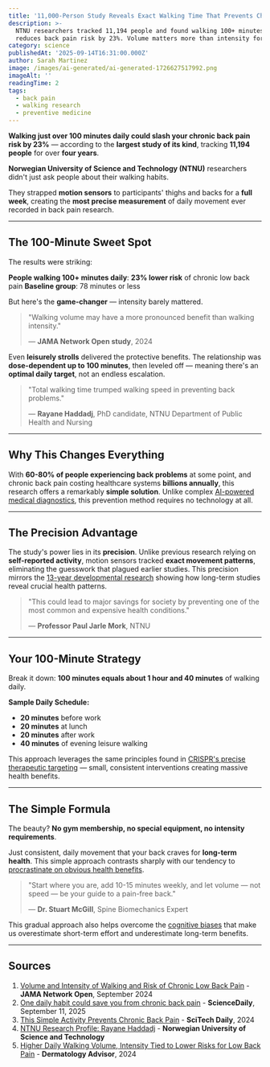 ```yaml
---
title: '11,000-Person Study Reveals Exact Walking Time That Prevents Chronic Back Pain'
description: >-
  NTNU researchers tracked 11,194 people and found walking 100+ minutes daily
  reduces back pain risk by 23%. Volume matters more than intensity for prevention.
category: science
publishedAt: '2025-09-14T16:31:00.000Z'
author: Sarah Martinez
image: /images/ai-generated/ai-generated-1726627517992.png
imageAlt: ''
readingTime: 2
tags:
  - back pain
  - walking research
  - preventive medicine
---
```


**Walking just over 100 minutes daily could slash your chronic back pain risk by 23%** — according to the **largest study of its kind**, tracking **11,194 people** for over **four years**.

**Norwegian University of Science and Technology (NTNU)** researchers didn't just ask people about their walking habits.

They strapped **motion sensors** to participants' thighs and backs for a **full week**, creating the **most precise measurement** of daily movement ever recorded in back pain research.

---

## The 100-Minute Sweet Spot

The results were striking:

**People walking 100+ minutes daily**: **23% lower risk** of chronic low back pain
**Baseline group**: 78 minutes or less

But here's the **game-changer** — intensity barely mattered.

> "Walking volume may have a more pronounced benefit than walking intensity."
>
> — **JAMA Network Open study**, 2024

Even **leisurely strolls** delivered the protective benefits. The relationship was **dose-dependent up to 100 minutes**, then leveled off — meaning there's an **optimal daily target**, not an endless escalation.

> "Total walking time trumped walking speed in preventing back problems."
>
> — **Rayane Haddadj**, PhD candidate, NTNU Department of Public Health and Nursing

---

## Why This Changes Everything

With **60-80% of people experiencing back problems** at some point, and chronic back pain costing healthcare systems **billions annually**, this research offers a remarkably **simple solution**. Unlike complex [AI-powered medical diagnostics](../health/personalized-medicine-using-ai), this prevention method requires no technology at all.

---

## The Precision Advantage

The study's power lies in its **precision**. Unlike previous research relying on **self-reported activity**, motion sensors tracked **exact movement patterns**, eliminating the guesswork that plagued earlier studies. This precision mirrors the [13-year developmental research](../science/13-year-rule-child-mental-health) showing how long-term studies reveal crucial health patterns.

> "This could lead to major savings for society by preventing one of the most common and expensive health conditions."
>
> — **Professor Paul Jarle Mork**, NTNU

---

## Your 100-Minute Strategy

Break it down: **100 minutes equals about 1 hour and 40 minutes** of walking daily.

**Sample Daily Schedule:**

- **20 minutes** before work
- **20 minutes** at lunch
- **20 minutes** after work
- **40 minutes** of evening leisure walking

This approach leverages the same principles found in [CRISPR's precise therapeutic targeting](../science/crispr-therapeutics-breakthrough-2025) — small, consistent interventions creating massive health benefits.

---

## The Simple Formula

The beauty? **No gym membership, no special equipment, no intensity requirements**.

Just consistent, daily movement that your back craves for **long-term health**. This simple approach contrasts sharply with our tendency to [procrastinate on obvious health benefits](../psychology/the-psychology-behind-why-we-procrastinate-even-when-we-know).

> "Start where you are, add 10-15 minutes weekly, and let volume — not speed — be your guide to a pain-free back."
>
> — **Dr. Stuart McGill**, Spine Biomechanics Expert

This gradual approach also helps overcome the [cognitive biases](../psychology/your-brain-lies-to-you-cognitive-biases-2025) that make us overestimate short-term effort and underestimate long-term benefits.

---

## Sources

1. [Volume and Intensity of Walking and Risk of Chronic Low Back Pain](https://jamanetwork.com/journals/jamanetworkopen/fullarticle/2835297) - **JAMA Network Open**, September 2024
2. [One daily habit could save you from chronic back pain](https://www.sciencedaily.com/releases/2025/09/250911073206.htm) - **ScienceDaily**, September 11, 2025
3. [This Simple Activity Prevents Chronic Back Pain](https://scitechdaily.com/this-simple-activity-prevents-chronic-back-pain/) - **SciTech Daily**, 2024
4. [NTNU Research Profile: Rayane Haddadj](https://www.ntnu.edu/employees/rayane.haddadj) - **Norwegian University of Science and Technology**
5. [Higher Daily Walking Volume, Intensity Tied to Lower Risks for Low Back Pain](https://www.dermatologyadvisor.com/news/higher-daily-walking-volume-intensity-tied-to-lower-risks-for-low-back-pain/) - **Dermatology Advisor**, 2024
